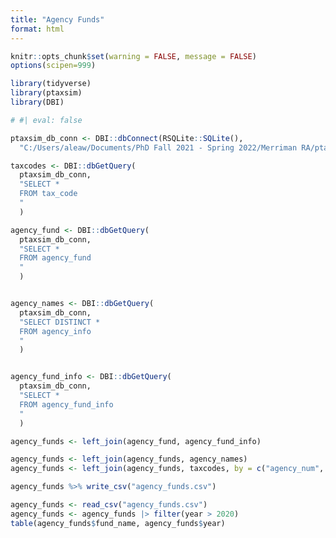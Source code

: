 ```yaml
---
title: "Agency Funds"
format: html
---
```


```r
knitr::opts_chunk$set(warning = FALSE, message = FALSE)
options(scipen=999)

library(tidyverse)
library(ptaxsim)
library(DBI)
```

```r
# #| eval: false

ptaxsim_db_conn <- DBI::dbConnect(RSQLite::SQLite(), 
  "C:/Users/aleaw/Documents/PhD Fall 2021 - Spring 2022/Merriman RA/ptax/ptaxsim.db/ptaxsim-2023.0.0.db")

taxcodes <- DBI::dbGetQuery(
  ptaxsim_db_conn,
  "SELECT *
  FROM tax_code
  "
  )

agency_fund <- DBI::dbGetQuery(
  ptaxsim_db_conn,
  "SELECT *
  FROM agency_fund
  "
  )


agency_names <- DBI::dbGetQuery(
  ptaxsim_db_conn,
  "SELECT DISTINCT *
  FROM agency_info
  "
  )


agency_fund_info <- DBI::dbGetQuery(
  ptaxsim_db_conn,
  "SELECT *
  FROM agency_fund_info
  "
  )

agency_funds <- left_join(agency_fund, agency_fund_info)

agency_funds <- left_join(agency_funds, agency_names)
agency_funds <- left_join(agency_funds, taxcodes, by = c("agency_num", "year"))

agency_funds %>% write_csv("agency_funds.csv")
```

```r
agency_funds <- read_csv("agency_funds.csv")
agency_funds <- agency_funds |> filter(year > 2020)
table(agency_funds$fund_name, agency_funds$year)
```



